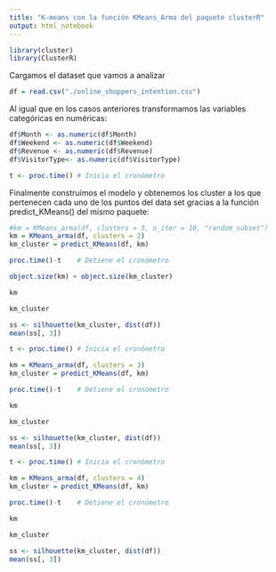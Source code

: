 ```yaml
---
title: "K-means con la función KMeans_Arma del paquete clusterR"
output: html_notebook
---
```


```r
library(cluster)
library(ClusterR)
```

Cargamos el dataset que vamos a analizar

```r
df = read.csv("./online_shoppers_intention.csv")
```

Al igual que en los casos anteriores transformamos las variables categóricas en numéricas:

```r
df$Month <- as.numeric(df$Month)
df$Weekend <- as.numeric(df$Weekend)
df$Revenue <- as.numeric(df$Revenue)
df$VisitorType<- as.numeric(df$VisitorType)
```


```r
t <- proc.time() # Inicia el cronómetro
```

Finalmente construímos el modelo y obtenemos los cluster a los que pertenecen cada uno de los puntos del data set gracias a la función predict_KMeans() del mismo paquete:

```r
#km = KMeans_arma(df, clusters = 3, n_iter = 10, "random_subset")
km = KMeans_arma(df, clusters = 2)
km_cluster = predict_KMeans(df, km)
```


```r
proc.time()-t    # Detiene el cronómetro
```

```r
object.size(km) + object.size(km_cluster)
```


```r
km
```

```r
km_cluster
```


```r
ss <- silhouette(km_cluster, dist(df))
mean(ss[, 3])
```


```r
t <- proc.time() # Inicia el cronómetro
```

```r
km = KMeans_arma(df, clusters = 3)
km_cluster = predict_KMeans(df, km)
```


```r
proc.time()-t    # Detiene el cronómetro
```

```r
km
```

```r
km_cluster
```

```r
ss <- silhouette(km_cluster, dist(df))
mean(ss[, 3])
```

```r
t <- proc.time() # Inicia el cronómetro
```

```r
km = KMeans_arma(df, clusters = 4)
km_cluster = predict_KMeans(df, km)
```

```r
proc.time()-t    # Detiene el cronómetro
```

```r
km
```

```r
km_cluster
```

```r
ss <- silhouette(km_cluster, dist(df))
mean(ss[, 3])
```